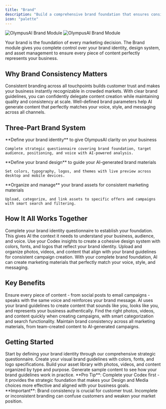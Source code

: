 ```yaml
---
title: "Brand"
description: "Build a comprehensive brand foundation that ensures consistency across all your marketing content and campaigns"
icon: "palette"
---
```


<img
  className="block dark:hidden"
  src="/images/brand-light.png"
  alt="OlympusAI Brand Module"
/>
<img
  className="hidden dark:block"
  src="/images/brand-dark.png"
  alt="OlympusAI Brand Module"
/>

Your brand is the foundation of every marketing decision. The Brand module gives you complete control over your brand identity, design system, and asset management to ensure every piece of content perfectly represents your business.

## Why Brand Consistency Matters

<AccordionGroup>
  <Accordion title="Build Trust & Recognition" icon="shield-check">
    Consistent branding across all touchpoints builds customer trust and makes your business instantly recognizable in crowded markets.
  </Accordion>
  
  <Accordion title="Scale Content Creation" icon="rocket">
    With clear brand guidelines, you can confidently delegate content creation while maintaining quality and consistency at scale.
  </Accordion>
  
  <Accordion title="Maximize AI Effectiveness" icon="brain">
    Well-defined brand parameters help AI generate content that perfectly matches your voice, style, and messaging across all channels.
  </Accordion>
</AccordionGroup>

## Three-Part Brand System

<CardGroup cols={3}>
  <Card title="Codex" icon="book" href="/modules/brand/codex" color="#0D9373">
    **Define your brand identity** to give OlympusAI clarity on your business
    
    Complete strategic questionnaire covering brand foundation, target audience, positioning, and voice with AI-powered analysis.
  </Card>
  
  <Card title="Design" icon="paintbrush" href="/modules/brand/design" color="#07C983">
    **Define your brand design** to guide your AI-generated brand materials
    
    Set colors, typography, logos, and themes with live preview across desktop and mobile devices.
  </Card>
  
  <Card title="Media" icon="images" href="/modules/brand/media" color="#0D9373">
    **Organize and manage** your brand assets for consistent marketing materials
    
    Upload, categorize, and link assets to specific offers and campaigns with smart search and filtering.
  </Card>
</CardGroup>

## How It All Works Together

<Steps>
  <Step title="Start with Codex">
    Complete your brand identity questionnaire to establish your foundation. This gives AI the context it needs to understand your business, audience, and voice.
  </Step>
  
  <Step title="Design Your Visual System">
    Use your Codex insights to create a cohesive design system with colors, fonts, and logos that reflect your brand identity.
  </Step>
  
  <Step title="Build Your Asset Library">
    Upload and organize photos, videos, and content that align with your brand guidelines for consistent campaign creation.
  </Step>
  
  <Step title="Generate Brand-Compliant Content">
    With your complete brand foundation, AI can create marketing materials that perfectly match your voice, style, and messaging.
  </Step>
</Steps>

## Key Benefits

<AccordionGroup>
  <Accordion title="Create Consistent Brand Messaging" icon="message">
    Ensure every piece of content - from social posts to email campaigns - speaks with the same voice and reinforces your brand message.
  </Accordion>
  
  <Accordion title="Generate AI Content That Matches Your Brand" icon="wand-magic-sparkles">
    AI uses your brand guidelines to create content that sounds like you, looks like you, and represents your business authentically.
  </Accordion>
  
  <Accordion title="Organize Assets for Easy Campaign Creation" icon="folder-open">
    Find the right photos, videos, and content quickly when creating campaigns, with smart categorization and search functionality.
  </Accordion>
  
  <Accordion title="Ensure Brand Compliance" icon="check-circle">
    Maintain brand consistency across all marketing materials, from team-created content to AI-generated campaigns.
  </Accordion>
</AccordionGroup>

## Getting Started

<CardGroup cols={2}>
  <Card title="Begin with Codex" icon="book" href="/modules/brand/codex">
    Start by defining your brand identity through our comprehensive strategic questionnaire.
  </Card>
  
  <Card title="Set Up Design System" icon="paintbrush" href="/modules/brand/design">
    Create your visual brand guidelines with colors, fonts, and logo specifications.
  </Card>
  
  <Card title="Upload Brand Assets" icon="images" href="/modules/brand/media">
    Build your asset library with photos, videos, and content organized by type and purpose.
  </Card>
  
  <Card title="Test Your Brand" icon="play">
    Generate sample content to see how your brand guidelines work in practice.
  </Card>
</CardGroup>

<Tip>
**Pro Tip**: Complete your Codex first - it provides the strategic foundation that makes your Design and Media choices more effective and aligned with your business goals.
</Tip>

<Warning>
**Important**: Brand consistency is crucial for customer trust. Incomplete or inconsistent branding can confuse customers and weaken your market position.
</Warning>

